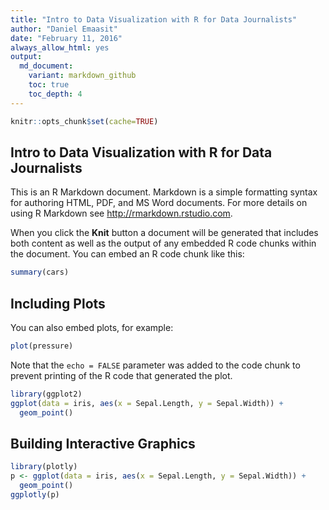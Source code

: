 ```yaml
---
title: "Intro to Data Visualization with R for Data Journalists"
author: "Daniel Emaasit"
date: "February 11, 2016"
always_allow_html: yes
output: 
  md_document:
    variant: markdown_github
    toc: true
    toc_depth: 4
---
```


```r
knitr::opts_chunk$set(cache=TRUE)
```

## Intro to Data Visualization with R for Data Journalists

This is an R Markdown document. Markdown is a simple formatting syntax for authoring HTML, PDF, and MS Word documents. For more details on using R Markdown see <http://rmarkdown.rstudio.com>.

When you click the **Knit** button a document will be generated that includes both content as well as the output of any embedded R code chunks within the document. You can embed an R code chunk like this:

```r
summary(cars)
```

## Including Plots

You can also embed plots, for example:

```r
plot(pressure)
```

Note that the `echo = FALSE` parameter was added to the code chunk to prevent printing of the R code that generated the plot.

```r
library(ggplot2)
ggplot(data = iris, aes(x = Sepal.Length, y = Sepal.Width)) + 
  geom_point()
```

## Building Interactive Graphics
```r
library(plotly)
p <- ggplot(data = iris, aes(x = Sepal.Length, y = Sepal.Width)) + 
  geom_point()
ggplotly(p)
```

